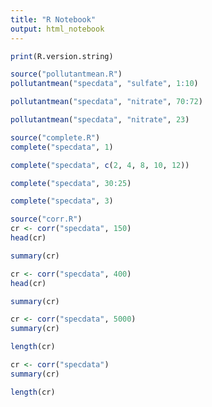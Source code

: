```yaml
---
title: "R Notebook"
output: html_notebook
---
```


```r
print(R.version.string)
```
```r
source("pollutantmean.R")
pollutantmean("specdata", "sulfate", 1:10)
```

```r
pollutantmean("specdata", "nitrate", 70:72)
```

```r
pollutantmean("specdata", "nitrate", 23)
```
```r
source("complete.R")
complete("specdata", 1)
```
```r
complete("specdata", c(2, 4, 8, 10, 12))
```
```r
complete("specdata", 30:25)
```
```r
complete("specdata", 3)
```

```r
source("corr.R")
cr <- corr("specdata", 150)
head(cr)
```
```r
summary(cr)
```
```r
cr <- corr("specdata", 400)
head(cr)
```
```r
summary(cr)
```
```r
cr <- corr("specdata", 5000)
summary(cr)
```
```r
length(cr)
```
```r
cr <- corr("specdata")
summary(cr)
```
```r
length(cr)
```

